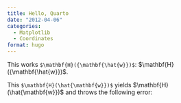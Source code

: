 ```yaml
---
title: Hello, Quarto
date: "2012-04-06"
categories: 
  - Matplotlib
  - Coordinates
format: hugo
---
```


This works `$\mathbf{H}({\mathbf{\hat{w}})$`: $\mathbf{H}({\mathbf{\hat{w}})$.

This `$\mathbf{H}(\hat{\mathbf{w}})$` yields $\mathbf{H}(\hat{\mathbf{w}})$ and throws the following error:

```
```